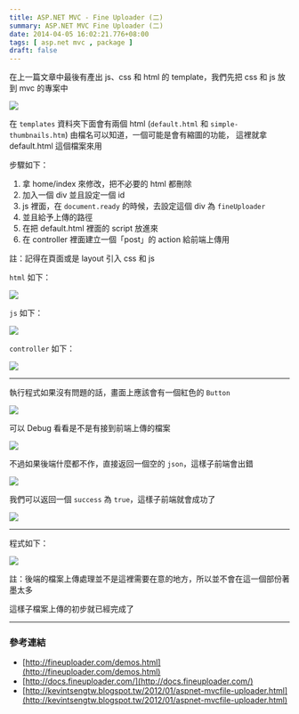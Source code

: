 ```yaml
---
title: ASP.NET MVC - Fine Uploader (二)
summary: ASP.NET MVC Fine Uploader (二)
date: 2014-04-05 16:02:21.776+08:00
tags: [ asp.net mvc , package ]
draft: false
---
```


在上一篇文章中最後有產出 js、css 和 html 的 template，我們先把 css 和 js 放到 mvc 的專案中

![](/static/images/2014/fine-uploader-02/01.webp)

在 `templates` 資料夾下面會有兩個 html (`default.html` 和 `simple-thumbnails.htm`)
由檔名可以知道，一個可能是會有縮圖的功能，
這裡就拿 default.html 這個檔案來用

步驟如下：

1. 拿 home/index 來修改，把不必要的 html 都刪除
2. 加入一個 div 並且設定一個 id
3. js 裡面，在 `document.ready` 的時候，去設定這個 div 為 `fineUploader`
4. 並且給予上傳的路徑
5. 在把 default.html 裡面的 script 放進來
6. 在 controller 裡面建立一個「post」的 action 給前端上傳用

註：記得在頁面或是 layout 引入 css 和 js

`html` 如下：

![](/static/images/2014/fine-uploader-02/02.webp)

`js` 如下：

![](/static/images/2014/fine-uploader-02/03.webp)

`controller` 如下：

![](/static/images/2014/fine-uploader-02/04.webp)

---

執行程式如果沒有問題的話，畫面上應該會有一個紅色的 `Button`

![](/static/images/2014/fine-uploader-02/05.webp)

可以 Debug 看看是不是有接到前端上傳的檔案

![](/static/images/2014/fine-uploader-02/06.webp)

不過如果後端什麼都不作，直接返回一個空的 `json`，這樣子前端會出錯

![](/static/images/2014/fine-uploader-02/07.webp)

我們可以返回一個 `success` 為 `true`，這樣子前端就會成功了

![](/static/images/2014/fine-uploader-02/08.webp)

---

程式如下：

![](/static/images/2014/fine-uploader-02/09.webp)

註：後端的檔案上傳處理並不是這裡需要在意的地方，所以並不會在這一個部份著墨太多

這樣子檔案上傳的初步就已經完成了

---

### 參考連結

- [http://fineuploader.com/demos.html](http://fineuploader.com/demos.html)
- [http://docs.fineuploader.com/](http://docs.fineuploader.com/)
- [http://kevintsengtw.blogspot.tw/2012/01/aspnet-mvcfile-uploader.html](http://kevintsengtw.blogspot.tw/2012/01/aspnet-mvcfile-uploader.html)